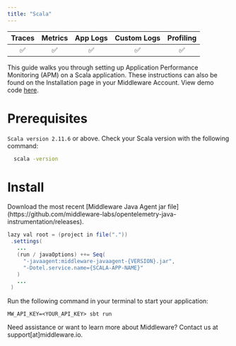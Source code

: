 ```yaml
---
title: "Scala"
---
```

| Traces | Metrics | App Logs | Custom Logs | Profiling |
| :----: | :-----: | :------: | :---------: | :-------: |
| ✅ | ✅ | ✅ | ✅ | ✅ |

This guide walks you through setting up Application Performance Monitoring (APM) on a Scala application. These instructions can also be found on the Installation page in your Middleware Account. View demo code [here](https://github.com/middleware-labs/demo-apm/blob/master/java/scala-demo/README.md).
# Prerequisites

`Scala version 2.11.6` or above. Check your Scala version with the following command:

```bash Shell
  scala -version
```

# Install

<Accordion title="Step 1: Download Jar File ">
  Download the most recent [Middleware Java Agent jar file](https://github.com/middleware-labs/opentelemetry-java-instrumentation/releases).

</Accordion>

<Accordion title="Step 2: Update Your `build.sbt` file">
 
 ```java Java
 lazy val root = (project in file("."))
  .settings(
    ...
    (run / javaOptions) ++= Seq(
      "-javaagent:middleware-javaagent-{VERSION}.jar",
      "-Dotel.service.name={SCALA-APP-NAME}"
    )
    ...
  )
 ```

</Accordion>

<Accordion title="Step 3: Run Your App">
Run the following command in your terminal to start your application:

```shell Shell
MW_API_KEY=<YOUR_API_KEY> sbt run
```
</Accordion>

<Note> Need assistance or want to learn more about Middleware? Contact us at support[at]middleware.io. </Note>